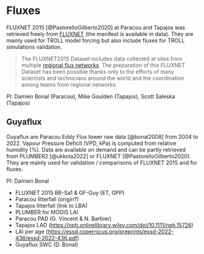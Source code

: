 # Fluxes

FLUXNET 2015 [@PastorelloGilberto2020] at Paracou and Tapajos was retrieved freely from [FLUXNET](https://fluxnet.org/data/fluxnet2015-dataset/) (the manifest is available in data). They are mainly used for TROLL model forcing but also include fluxes for TROLL simulations validation.

> The FLUXNET2015 Dataset includes data collected at sites from multiple [regional flux networks](https://fluxnet.org/about/regional-networks/). The preparation of this FLUXNET Dataset has been possible thanks only to the efforts of many scientists and technicians around the world and the coordination among teams from regional networks.

PI: Damien Bonal (Paracou), Mike Goulden (Tapajos), Scott Saleska (Tapajos)

## Guyaflux

Guyaflux are Paracou Eddy Flux tower raw data [@bonal2008] from 2004 to 2022. Vapour Pressure Deficit (VPD, kPa) is computed from relative humidity (%). Data are available on demand and can be partly retrieved from PLUMBER2 [@ukkola2022] or FLUXNET [@PastorelloGilberto2020]. They are mainly used for validation / comparisons of FLUXNET 2015 and for fluxes.

PI: Damien Bonal

-   FLUXNET 2015 BR-Sa1 & GF-Guy (ET, GPP)
-   Paracou litterfall (origin?)
-   Tapajos litterfall (link to LBA)
-   PLUMBER for MODIS LAI
-   Paracou PAD (G. Vincent & N. Barbier)
-   Tapajos LAD (<https://nph.onlinelibrary.wiley.com/doi/10.1111/nph.15726>)
-   LAI per age (<https://essd.copernicus.org/preprints/essd-2022-436/essd-2022-436.pdf>)
-   Guyaflux SWC (D. Bonal)
